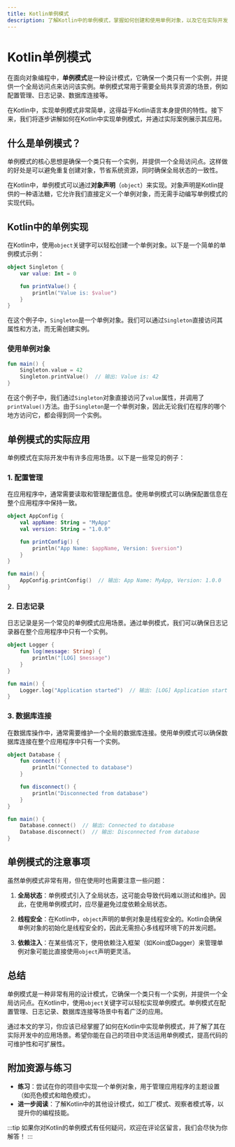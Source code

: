 ```yaml
---
title: Kotlin单例模式
description: 了解Kotlin中的单例模式，掌握如何创建和使用单例对象，以及它在实际开发中的应用场景。
---
```


# Kotlin单例模式

在面向对象编程中，**单例模式**是一种设计模式，它确保一个类只有一个实例，并提供一个全局访问点来访问该实例。单例模式常用于需要全局共享资源的场景，例如配置管理、日志记录、数据库连接等。

在Kotlin中，实现单例模式非常简单，这得益于Kotlin语言本身提供的特性。接下来，我们将逐步讲解如何在Kotlin中实现单例模式，并通过实际案例展示其应用。

## 什么是单例模式？

单例模式的核心思想是确保一个类只有一个实例，并提供一个全局访问点。这样做的好处是可以避免重复创建对象，节省系统资源，同时确保全局状态的一致性。

在Kotlin中，单例模式可以通过**对象声明**（`object`）来实现。对象声明是Kotlin提供的一种语法糖，它允许我们直接定义一个单例对象，而无需手动编写单例模式的实现代码。

## Kotlin中的单例实现

在Kotlin中，使用`object`关键字可以轻松创建一个单例对象。以下是一个简单的单例模式示例：

```kotlin
object Singleton {
    var value: Int = 0

    fun printValue() {
        println("Value is: $value")
    }
}
```

在这个例子中，`Singleton`是一个单例对象。我们可以通过`Singleton`直接访问其属性和方法，而无需创建实例。

### 使用单例对象

```kotlin
fun main() {
    Singleton.value = 42
    Singleton.printValue()  // 输出: Value is: 42
}
```

在这个例子中，我们通过`Singleton`对象直接访问了`value`属性，并调用了`printValue()`方法。由于`Singleton`是一个单例对象，因此无论我们在程序的哪个地方访问它，都会得到同一个实例。

## 单例模式的实际应用

单例模式在实际开发中有许多应用场景。以下是一些常见的例子：

### 1. 配置管理

在应用程序中，通常需要读取和管理配置信息。使用单例模式可以确保配置信息在整个应用程序中保持一致。

```kotlin
object AppConfig {
    val appName: String = "MyApp"
    val version: String = "1.0.0"

    fun printConfig() {
        println("App Name: $appName, Version: $version")
    }
}

fun main() {
    AppConfig.printConfig()  // 输出: App Name: MyApp, Version: 1.0.0
}
```

### 2. 日志记录

日志记录是另一个常见的单例模式应用场景。通过单例模式，我们可以确保日志记录器在整个应用程序中只有一个实例。

```kotlin
object Logger {
    fun log(message: String) {
        println("[LOG] $message")
    }
}

fun main() {
    Logger.log("Application started")  // 输出: [LOG] Application started
}
```

### 3. 数据库连接

在数据库操作中，通常需要维护一个全局的数据库连接。使用单例模式可以确保数据库连接在整个应用程序中只有一个实例。

```kotlin
object Database {
    fun connect() {
        println("Connected to database")
    }

    fun disconnect() {
        println("Disconnected from database")
    }
}

fun main() {
    Database.connect()  // 输出: Connected to database
    Database.disconnect()  // 输出: Disconnected from database
}
```

## 单例模式的注意事项

虽然单例模式非常有用，但在使用时也需要注意一些问题：

1. **全局状态**：单例模式引入了全局状态，这可能会导致代码难以测试和维护。因此，在使用单例模式时，应尽量避免过度依赖全局状态。

2. **线程安全**：在Kotlin中，`object`声明的单例对象是线程安全的。Kotlin会确保单例对象的初始化是线程安全的，因此无需担心多线程环境下的并发问题。

3. **依赖注入**：在某些情况下，使用依赖注入框架（如Koin或Dagger）来管理单例对象可能比直接使用`object`声明更灵活。

## 总结

单例模式是一种非常有用的设计模式，它确保一个类只有一个实例，并提供一个全局访问点。在Kotlin中，使用`object`关键字可以轻松实现单例模式。单例模式在配置管理、日志记录、数据库连接等场景中有着广泛的应用。

通过本文的学习，你应该已经掌握了如何在Kotlin中实现单例模式，并了解了其在实际开发中的应用场景。希望你能在自己的项目中灵活运用单例模式，提高代码的可维护性和可扩展性。

## 附加资源与练习

- **练习**：尝试在你的项目中实现一个单例对象，用于管理应用程序的主题设置（如亮色模式和暗色模式）。
- **进一步阅读**：了解Kotlin中的其他设计模式，如工厂模式、观察者模式等，以提升你的编程技能。

:::tip
如果你对Kotlin的单例模式有任何疑问，欢迎在评论区留言，我们会尽快为你解答！
:::